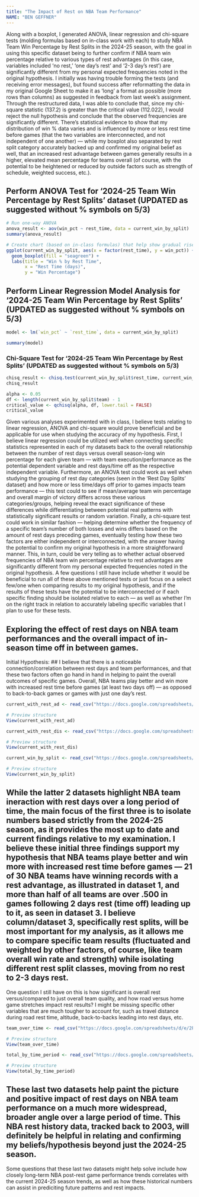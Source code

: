 ```yaml
---
title: "The Impact of Rest on NBA Team Performance"
NAME: "BEN GEFFNER"
---
```


Along with a boxplot, I generated ANOVA, linear regression and chi-square tests (molding formulas based on in-class work with each) to study NBA Team Win Percentage by Rest Splits in the 2024-25 season, with the goal in using this specific dataset being to further confirm if NBA team win percentage relative to various types of rest advantages (in this case, variables included 'no rest,' 'one day's rest' and '2-3 day's rest') are significantly different from my personal expected frequencies noted in the original hypothesis. I initially was having trouble forming the tests (and receiving error messages), but found success after reformatting the data in my original Google Sheet to make it as 'long' a format as possible (more rows than columns) as suggested in feedback from last week's assignment. Through the restructured data, I was able to conclude that, since my chi-square statistic (137.2) is greater than the critical value (112.022), I would reject the null hypothesis and conclude that the observed frequencies are significantly different. There's statistical evidence to show that my distribution of win % data varies and is influenced by more or less rest time before games (that the two variables are interconnected, and not independent of one another) — while my boxplot also separated by rest split category accurately backed up and confirmed my original belief as well, that an increased rest advantage between games generally results in a higher, elevated mean percentage for teams overall (of course, with the potential to be heightened or reduced by outside factors such as strength of schedule, weighted success, etc.).

## Perform ANOVA Test for '2024-25 Team Win Percentage by Rest Splits' dataset (UPDATED as suggested without % symbols on 5/3)

```r
# Run one-way ANOVA
anova_result <- aov(win_pct ~ rest_time, data = current_win_by_split)
summary(anova_result)
```

```r
# Create chart (based on in-class formulas) that help show gradual rise in win % relative to increased rest time
ggplot(current_win_by_split, aes(x = factor(rest_time), y = win_pct)) +
  geom_boxplot(fill = "seagreen") +
  labs(title = "Win % by Rest Time",
       x = "Rest Time (days)",
       y = "Win Percentage")
```

## Perform Linear Regression Model Analysis for '2024-25 Team Win Percentage by Rest Splits' (UPDATED as suggested without % symbols on 5/3)

```r
model <- lm(`win_pct` ~ `rest_time`, data = current_win_by_split)

summary(model)
```

### Chi-Square Test for '2024-25 Team Win Percentage by Rest Splits' (UPDATED as suggested without % symbols on 5/3)

```r
chisq_result <- chisq.test(current_win_by_split$rest_time, current_win_by_split$win_pct)
chisq_result
```
```r
alpha <- 0.05
df <- length(current_win_by_split$team) - 1
critical_value <- qchisq(alpha, df, lower.tail = FALSE)
critical_value
```

Given various analyses experimented with in class, I believe tests relating to linear regression, ANOVA and chi-square would prove beneficial and be applicable for use when studying the accuracy of my hypothesis. First, I believe linear regression could be utilized well when connecting specific statistics represented in each of my datasets back to the overall relationship between the number of rest days versus overall season-long win percentage for each given team — with team execution/performance as the potential dependent variable and rest days/time off as the respective independent variable. Furthermore, an ANOVA test could work as well when studying the grouping of rest day categories (seen in the 'Rest Day Splits' dataset) and how more or less time/days off prior to games impacts team performance — this test could to see if mean/average team win percentage and overall margin of victory differs across these various categories/groups, helping reveal the exact significance of these differences while differentiating between potential real patterns with statistically significant results or random variation. Finally, a chi-square test could work in similar fashion — helping determine whether the frequency of a specific team's number of both losses and wins differs based on the amount of rest days preceding games, eventually testing how these two factors are either independent or interconnected, with the answer having the potential to confirm my original hypothesis in a more straightforward manner. This, in turn, could be very telling as to whether actual observed frequencies of NBA team win percentage relative to rest advantages are significantly different from my personal expected frequencies noted in the original hypothesis. A few questions I still have include whether it would be beneficial to run all of these above mentioned tests or just focus on a select few/one when comparing results to my original hypothesis, and if the results of these tests have the potential to be interconnected or if each specific finding should be isolated relative to each — as well as whether I'm on the right track in relation to accurately labeling specific variables that I plan to use for these tests.

## Exploring the effect of rest days on NBA team performances and the overall impact of in-season time off in between games.

Initial Hypothesis: 
## I believe that there is a noticeable connection/correlation between rest days and team performances, and that these two factors often go hand in hand in helping to paint the overall outcomes of specific games. Overall, NBA teams play better and win more with increased rest time before games (at least two days off) — as opposed to back-to-back games or games with just one day's rest.

```r
current_with_rest_ad <- read_csv("https://docs.google.com/spreadsheets/d/e/2PACX-1vTPN8ee-Ux4bjjcphB1UbT0zQuemOhamDLOfE-KumaO1fKN0enXk6SgQ8FyudVJpDLopO-egPb2Mua4/pub?output=csv")

# Preview structure
View(current_with_rest_ad)
```


```r
current_with_rest_dis <- read_csv("https://docs.google.com/spreadsheets/d/e/2PACX-1vR73DN5g4n8xV_NDKYdp9zdojRjaFeC06O4H034KrpTTCxGHjpt0Ye8PSdHM3Zp_DvAWEWcBcZt7UK3/pub?output=csv")

# Preview structure
View(current_with_rest_dis)
```


```r
current_win_by_split <- read_csv("https://docs.google.com/spreadsheets/d/e/2PACX-1vQMEP0XlbvoNFdNQpcsiTnHQdi6yh9HaM-1fZfreZ2gjbUJF5DAZn8f-3Ouf2M-bEayLqMDpyRxQtAP/pub?output=csv")

# Preview structure
View(current_win_by_split)
```
## While the latter 2 datasets highlight NBA team ineraction with rest days over a long period of time, the main focus of the first three is to isolate numbers based strictly from the 2024-25 season, as it provides the most up to date and current findings relative to my examination. I believe these initial three findings support my hypothesis that NBA teams playe better and win more with increased rest time before games — 21 of 30 NBA teams have winning records with a rest advantage, as illustrated in dataset 1, and more than half of all teams are over .500 in games following 2 days rest (time off) leading up to it, as seen in dataset 3. I believe column/dataset 3, specifically rest splits, will be most important for my analysis, as it allows me to compare specific team results (fluctuated and weighted by other factors, of course, like team overall win rate and strength) while isolating different rest split classes, moving from no rest to 2-3 days rest. 

One question I still have on this is how significant is overall rest versus/compared to just overall team quality, and how road versus home game stretches impact rest results? I might be missing specific other variables that are much tougher to account for, such as travel distance during road rest time, altitude, back-to-backs leading into rest days, etc.

```r
team_over_time <- read_csv("https://docs.google.com/spreadsheets/d/e/2PACX-1vSiVEJFX54kzR_PGFXM8ewhYyru-cAZ180ilNIxDBZNr9e6SU6L6wzzG22J74qDv-wAQMuMdhWtkGV9/pub?output=csv")

# Preview structure
View(team_over_time)
```


```r
total_by_time_period <- read_csv("https://docs.google.com/spreadsheets/d/e/2PACX-1vRK56dBfbzYVb8vYiONb9Sf4H1f4jajM393iHDzw_SXNhgGvXyA_VbU4-bmmlzgU6sWsBe13t49-cnf/pub?output=csv")

# Preview structure
View(total_by_time_period)
```

## These last two datasets help paint the picture and positive impact of rest days on NBA team performance on a much more widespread, broader angle over a large period of time. This NBA rest history data, tracked back to 2003, will definitely be helpful in relating and confirming my beliefs/hypothesis beyond just the 2024-25 season.

Some questions that these last two datasets might help solve include how closely long-term NBA post-rest game performance trends correlates with the current 2024-25 season trends, as well as how these historical numbers can assist in prediciting future patterns and rest impacts.

